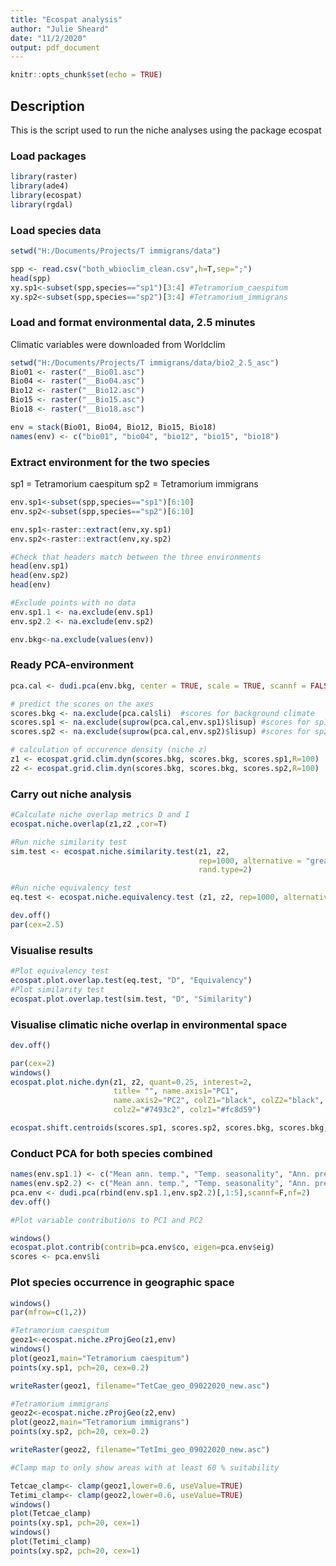 ---
title: "Ecospat analysis"
author: "Julie Sheard"
date: "11/2/2020"
output: pdf_document
---

```{r setup, include=FALSE}
knitr::opts_chunk$set(echo = TRUE)
```

## Description

This is the script used to run the niche analyses using the package ecospat

### Load packages

```{r}
library(raster)
library(ade4)
library(ecospat)
library(rgdal)
```

### Load species data 
```{r}
setwd("H:/Documents/Projects/T immigrans/data")

spp <- read.csv("both_wbioclim_clean.csv",h=T,sep=";")
head(spp)
xy.sp1<-subset(spp,species=="sp1")[3:4] #Tetramorium_caespitum
xy.sp2<-subset(spp,species=="sp2")[3:4] #Tetramorium_immigrans
```

### Load and format environmental data, 2.5 minutes

Climatic variables were downloaded from Worldclim

```{r}
setwd("H:/Documents/Projects/T immigrans/data/bio2_2.5_asc")
Bio01 <- raster("__Bio01.asc")
Bio04 <- raster("__Bio04.asc")
Bio12 <- raster("__Bio12.asc")
Bio15 <- raster("__Bio15.asc")
Bio18 <- raster("__Bio18.asc")

env = stack(Bio01, Bio04, Bio12, Bio15, Bio18)
names(env) <- c("bio01", "bio04", "bio12", "bio15", "bio18")
```

### Extract environment for the two species
sp1 = Tetramorium caespitum
sp2 = Tetramorium immigrans

```{r}
env.sp1<-subset(spp,species=="sp1")[6:10]
env.sp2<-subset(spp,species=="sp2")[6:10]

env.sp1<-raster::extract(env,xy.sp1)
env.sp2<-raster::extract(env,xy.sp2)

#Check that headers match between the three environments
head(env.sp1)
head(env.sp2)
head(env)
```

```{r}
#Exclude points with no data
env.sp1.1 <- na.exclude(env.sp1)
env.sp2.2 <- na.exclude(env.sp2)

env.bkg<-na.exclude(values(env))
```


### Ready PCA-environment

```{r}
pca.cal <- dudi.pca(env.bkg, center = TRUE, scale = TRUE, scannf = FALSE, nf = 2)

# predict the scores on the axes
scores.bkg <- na.exclude(pca.cal$li)  #scores for background climate
scores.sp1 <- na.exclude(suprow(pca.cal,env.sp1)$lisup) #scores for sp1
scores.sp2 <- na.exclude(suprow(pca.cal,env.sp2)$lisup) #scores for sp2

# calculation of occurence density (niche z)
z1 <- ecospat.grid.clim.dyn(scores.bkg, scores.bkg, scores.sp1,R=100)
z2 <- ecospat.grid.clim.dyn(scores.bkg, scores.bkg, scores.sp2,R=100)
```

### Carry out niche analysis

```{r}
#Calculate niche overlap metrics D and I
ecospat.niche.overlap(z1,z2 ,cor=T)

#Run niche similarity test
sim.test <- ecospat.niche.similarity.test(z1, z2,
                                          rep=1000, alternative = "greater",
                                          rand.type=2)

#Run niche equivalency test
eq.test <- ecospat.niche.equivalency.test (z1, z2, rep=1000, alternative = "greater", ncores = 1)

dev.off()
par(cex=2.5)
```

### Visualise results

```{r}
#Plot equivalency test
ecospat.plot.overlap.test(eq.test, "D", "Equivalency")
#Plot similarity test
ecospat.plot.overlap.test(sim.test, "D", "Similarity")
```

### Visualise climatic niche overlap in environmental space

```{r}
dev.off()

par(cex=2)
windows()
ecospat.plot.niche.dyn(z1, z2, quant=0.25, interest=2,
                       title= "", name.axis1="PC1",
                       name.axis2="PC2", colZ1="black", colZ2="black",
                       colz2="#7493c2", colz1="#fc8d59")

ecospat.shift.centroids(scores.sp1, scores.sp2, scores.bkg, scores.bkg,col="black")
```

### Conduct PCA for both species combined

```{r}
names(env.sp1.1) <- c("Mean ann. temp.", "Temp. seasonality", "Ann. precip.", "Precip. seasonality", "Precip. warm. quart.")
names(env.sp2.2) <- c("Mean ann. temp.", "Temp. seasonality", "Ann. precip.", "Precip. seasonality", "Precip. warm. quart.")
pca.env <- dudi.pca(rbind(env.sp1.1,env.sp2.2)[,1:5],scannf=F,nf=2)
dev.off()

#Plot variable contributions to PC1 and PC2

windows()
ecospat.plot.contrib(contrib=pca.env$co, eigen=pca.env$eig)
scores <- pca.env$li
```

### Plot species occurrence in geographic space

```{r}
windows()
par(mfrow=c(1,2))

#Tetramorium caespitum
geoz1<-ecospat.niche.zProjGeo(z1,env)
windows()
plot(geoz1,main="Tetramorium caespitum")
points(xy.sp1, pch=20, cex=0.2)

writeRaster(geoz1, filename="TetCae_geo_09022020_new.asc")

#Tetramorium immigrans
geoz2<-ecospat.niche.zProjGeo(z2,env)
plot(geoz2,main="Tetramorium immigrans")
points(xy.sp2, pch=20, cex=0.2)

writeRaster(geoz2, filename="TetImi_geo_09022020_new.asc")

#Clamp map to only show areas with at least 60 % suitability

Tetcae_clamp<- clamp(geoz1,lower=0.6, useValue=TRUE)
Tetimi_clamp<- clamp(geoz2,lower=0.6, useValue=TRUE)
windows()
plot(Tetcae_clamp)
points(xy.sp1, pch=20, cex=1)
windows()
plot(Tetimi_clamp)
points(xy.sp2, pch=20, cex=1)
```